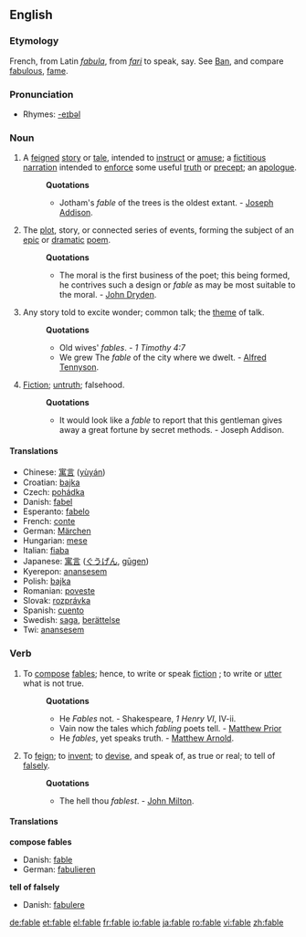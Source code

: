{{wikipedia}}
==English==

===Etymology===
French, from Latin ''[[fabula]]'', from ''[[fari]]'' to speak, say. See [[Ban]], and compare [[fabulous]], [[fame]].

===Pronunciation===
*Rhymes: [[Rhymes:English:-eɪbəl|-eɪbəl]]

===Noun===
{{en-noun}}

# A [[feigned]] [[story]] or [[tale]], intended to [[instruct]] or [[amuse]]; a [[fictitious]] [[narration]] intended to [[enforce]] some useful [[truth]] or [[precept]]; an [[apologue]]. 
#:'''Quotations'''
#:*Jotham's ''fable'' of the trees is the oldest extant. - [[w:Joseph Addison|Joseph Addison]].
# The [[plot]], story, or connected series of events, forming the subject of an [[epic]] or [[dramatic]] [[poem]]. 
#:'''Quotations'''
#:*The moral is the first business of the poet; this being formed, he contrives such a design or ''fable'' as may be most suitable to the moral. - [[w:John Dryden|John Dryden]].
# Any story told to excite wonder; common talk; the [[theme]] of talk.
#:'''Quotations'''
#:*Old wives' ''fables''. - ''1 Timothy 4:7''
#:*We grew The ''fable'' of the city where we dwelt. - [[w:Alfred Tennyson, 1st Baron Tennyson|Alfred Tennyson]].
# [[Fiction]]; [[untruth]]; falsehood.
#:'''Quotations'''
#:*It would look like a ''fable'' to report that this gentleman gives away a great fortune by secret methods. - Joseph Addison.

====Translations====
{{rfc-trans}}
*Chinese: [[寓言]] ([[yùyán]])
*Croatian: [[bajka]]
*Czech: [[pohádka]]
*Danish: [[fabel]]
*Esperanto: [[fabelo]]
*French: [[conte]] {{m}}
*German: [[Märchen]] {{n}}
*Hungarian: [[mese]]
*Italian: [[fiaba]] {{m}}
*Japanese: [[寓言]] ([[ぐうげん]], [[gūgen]])
*Kyerepon: [[anansesem]]
*Polish: [[bajka]]
*Romanian: [[poveste]]
*Slovak: [[rozprávka]]
*Spanish: [[cuento]] {{m}}
*Swedish: [[saga]], [[berättelse]]
*Twi: [[anansesem]]

===Verb===
{{en-verb|fabl|ing}}

# {{intransitive}} To [[compose]] [[fables]]; hence, to write or speak [[fiction]] ; to write or [[utter]] what is not true.
#:'''Quotations'''
#:*He ''Fables'' not. - Shakespeare, ''1 Henry VI'', IV-ii.
#:*Vain now the tales which ''fabling'' poets tell. - [[Matthew Prior]]
#:*He ''fables'', yet speaks truth. - [[Matthew Arnold]].
# {{transitive}} To [[feign]]; to [[invent]]; to [[devise]], and speak of, as true or real; to tell of [[falsely]].
#:'''Quotations'''
#:*The hell thou ''fablest''. - [[w:John Milton|John Milton]].

====Translations====
'''compose fables'''
* Danish: [[fable]]
* German: [[fabulieren]]

'''tell of falsely'''
* Danish: [[fabulere]]

[[de:fable]]
[[et:fable]]
[[el:fable]]
[[fr:fable]]
[[io:fable]]
[[ja:fable]]
[[ro:fable]]
[[vi:fable]]
[[zh:fable]]